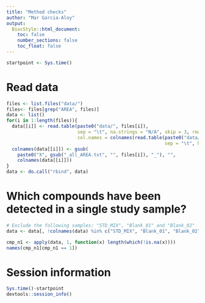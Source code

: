 ```yaml
---
title: "Method checks"
author: "Mar Garcia-Aloy"
output: 
  BiocStyle::html_document:
    toc: false
    number_sections: false
    toc_float: false
---
```


```r
startpoint <- Sys.time()
```

# Read data

```r
files <- list.files("data/")
files<- files[grep("AREA", files)]
data <- list()
for(i in 1:length(files)){
  data[[i]] <- read.table(paste0("data/", files[i]), 
                          sep = "\t", na.strings = "N/A", skip = 3, row.names = 1, 
                          col.names = colnames(read.table(paste0("data/", files[i]),
                                                          sep = "\t", header = T)))
  colnames(data[[i]]) <- gsub(
    paste0("X", gsub("_all_AREA.txt", "", files[i]), "_"), "", 
    colnames(data[[i]]))
}
data <- do.call("rbind", data)
```


# Which compounds have been detected in a single study sample?

```r
# Exclude the following samples: "STD_MIX", "Blank_01" and "Blank_02"
data <- data[, !colnames(data) %in% c("STD_MIX", "Blank_01", "Blank_02")]

cmp_n1 <- apply(data, 1, function(x) length(which(!is.na(x))))
names(cmp_n1[cmp_n1 == 1])
```


# Session information

```r
Sys.time()-startpoint
devtools::session_info()
```
